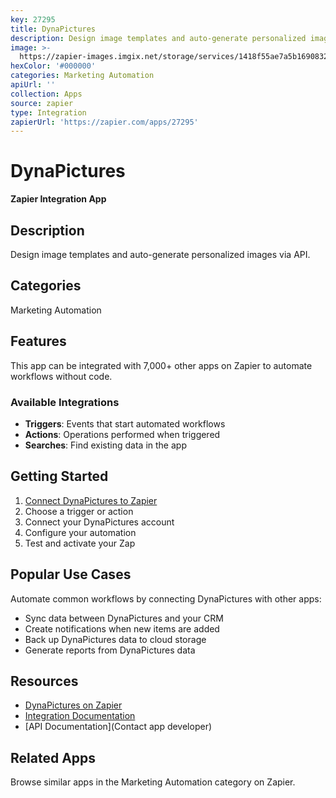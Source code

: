 ```yaml
---
key: 27295
title: DynaPictures
description: Design image templates and auto-generate personalized images via API.
image: >-
  https://zapier-images.imgix.net/storage/services/1418f55ae7a5b16908324f2f614a311e.png?auto=format%2Ccompress&ixlib=python-3.0.0&q=50
hexColor: '#000000'
categories: Marketing Automation
apiUrl: ''
collection: Apps
source: zapier
type: Integration
zapierUrl: 'https://zapier.com/apps/27295'
---
```

# DynaPictures

**Zapier Integration App**

## Description

Design image templates and auto-generate personalized images via API.

## Categories

Marketing Automation

## Features

This app can be integrated with 7,000+ other apps on Zapier to automate workflows without code.

### Available Integrations

- **Triggers**: Events that start automated workflows
- **Actions**: Operations performed when triggered
- **Searches**: Find existing data in the app

## Getting Started

1. [Connect DynaPictures to Zapier](https://zapier.com/apps/27295)
2. Choose a trigger or action
3. Connect your DynaPictures account
4. Configure your automation
5. Test and activate your Zap

## Popular Use Cases

Automate common workflows by connecting DynaPictures with other apps:

- Sync data between DynaPictures and your CRM
- Create notifications when new items are added
- Back up DynaPictures data to cloud storage
- Generate reports from DynaPictures data

## Resources

- [DynaPictures on Zapier](https://zapier.com/apps/27295)
- [Integration Documentation](https://zapier.com/apps/27295/integrations)
- [API Documentation](Contact app developer)

## Related Apps

Browse similar apps in the Marketing Automation category on Zapier.
